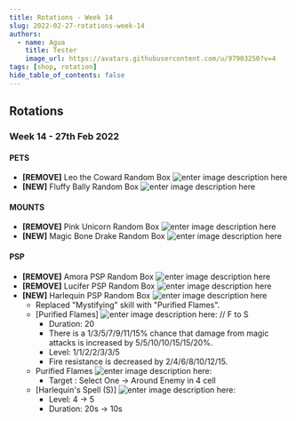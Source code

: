 ```yaml
---
title: Rotations - Week 14
slug: 2022-02-27-rotations-week-14
authors:
  - name: Agua
    title: Tester
    image_url: https://avatars.githubusercontent.com/u/97903250?v=4
tags: [shop, rotation]
hide_table_of_contents: false
---
```




## Rotations

### **Week 14** - **27th Feb 2022**

#### PETS
- **[REMOVE]** Leo the Coward Random Box ![enter image description here](https://cdn.olympusgg.com/images/2883.png)
- **[NEW]** Fluffy Bally Random Box ![enter image description here](https://cdn.olympusgg.com/images/2581.png)

#### MOUNTS
- **[REMOVE]** Pink Unicorn Random Box ![enter image description here](https://cdn.olympusgg.com/images/2592.png)
- **[NEW]** Magic Bone Drake Random Box ![enter image description here](https://cdn.olympusgg.com/images/2944.png)

#### PSP
- **[REMOVE]** Amora PSP Random Box ![enter image description here](https://cdn.olympusgg.com/images/4103.png)
- **[REMOVE]** Lucifer PSP Random Box ![enter image description here](https://cdn.olympusgg.com/images/2697.png)
- **[NEW]** Harlequin PSP Random Box ![enter image description here](https://cdn.olympusgg.com/images/2806.png)
  - Replaced "Mystifying" skill with "Purified Flames".
  - [Purified Flames] ![enter image description here](https://imageshack.com/i/pnr06eCFp): // F to S
    - Duration: 20
    - There is a 1/3/5/7/9/11/15% chance that damage from magic attacks is increased by 5/5/10/10/15/15/20%.
    - Level: 1/1/2/2/3/3/5
    - Fire resistance is decreased by 2/4/6/8/10/12/15.
  - Purified Flames ![enter image description here](https://imageshack.com/i/pnr06eCFp):
    - Target : Select One -> Around Enemy in 4 cell
  - [Harlequin's Spell (S)] ![enter image description here](https://imageshack.com/i/pmpmdO8Vp):
    - Level: 4 -> 5
    - Duration: 20s -> 10s